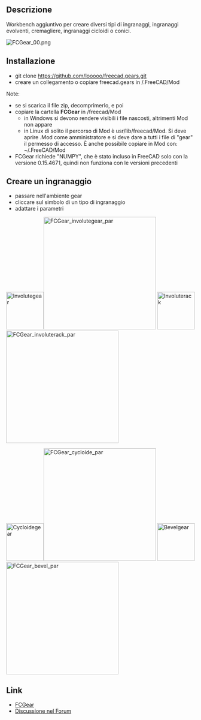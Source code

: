 <languages/>
{{VeryImportantMessage|Questa macro è stata convertita in un ambiente chiamato [[FCGear Workbench/it| Ambiente FCGear]]. Utilizza l'ambiente invece di questa macro poiché è attivamente gestito.}}

{{Macro/it
|Name= Macro FCGear
|Translate=Ingranaggi
|Icon=FCGear_workbench_icon.svg
|Description=Ambiente aggiuntivo per creare diversi tipi di ingranaggi.
|Author=looooo
|Version=1.0
|Date=2015-10-27
}}

==Descrizione==
Workbench aggiuntivo per creare diversi tipi di ingranaggi, ingranaggi evolventi, cremagliere, ingranaggi cicloidi o conici.

[[File:FCGear_00.png]]
{{Caption|FCGear}}

== Installazione == 

* git clone https://github.com/looooo/freecad.gears.git
* creare un collegamento o copiare freecad.gears in /.FreeCAD/Mod
Note: 
* se si scarica il file zip, decomprimerlo, e poi
* copiare la cartella '''FCGear''' in /freecad/Mod
** in Windows si devono rendere visibili i file nascosti, altrimenti Mod non appare
** in Linux di solito il percorso di Mod è usr/lib/freecad/Mod. Si deve aprire .Mod come amministratore e si deve dare a tutti i file di "gear" il permesso di accesso. È anche possibile copiare in Mod con: ~/.FreeCAD/Mod
* FCGear richiede "NUMPY", che è stato incluso in FreeCAD solo con la versione 0.15.4671, quindi non funziona con le versioni precedenti

==Creare un ingranaggio==


* passare nell'ambiente gear
* cliccare sul simbolo di un tipo di ingranaggio
* adattare i parametri


[[File:Involutegear.png|100px|Involutegear]][[File:FCGear_involutegear_par.png|300px|FCGear_involutegear_par]]    [[File:Involuterack.png|100px|Involuterack]][[File:FCGear_involuterack_par.png|300px|FCGear_involuterack_par]]

[[File:Cycloidegear.png|100px|Cycloidegear]][[File:FCGear_cycloide_par.png|300px|FCGear_cycloide_par]]      [[File:Bevelgear.png|100px|Bevelgear]][[File:FCGear_bevel_par.png|300px|FCGear_bevel_par]]


==Link==


* [https://github.com/looooo/FCGear FCGear]
* [http://forum.freecadweb.org/viewtopic.php?f=3&t=12878&start=20 Discussione nel Forum]


{{clear}}